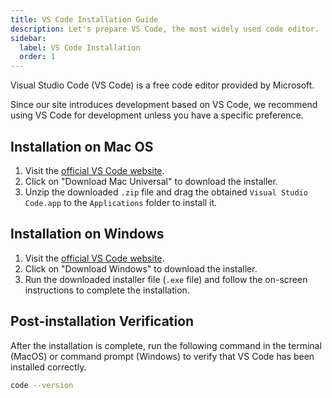 ```yaml
---
title: VS Code Installation Guide
description: Let's prepare VS Code, the most widely used code editor.
sidebar:
  label: VS Code Installation
  order: 1
---
```


Visual Studio Code (VS Code) is a free code editor provided by Microsoft.

Since our site introduces development based on VS Code, we recommend using VS Code for development unless you have a specific preference.

## Installation on Mac OS

1. Visit the [official VS Code website](https://code.visualstudio.com/).
2. Click on "Download Mac Universal" to download the installer.
3. Unzip the downloaded `.zip` file and drag the obtained `Visual Studio Code.app` to the `Applications` folder to install it.

## Installation on Windows

1. Visit the [official VS Code website](https://code.visualstudio.com/).
2. Click on "Download Windows" to download the installer.
3. Run the downloaded installer file (`.exe` file) and follow the on-screen instructions to complete the installation.

## Post-installation Verification

After the installation is complete, run the following command in the terminal (MacOS) or command prompt (Windows) to verify that VS Code has been installed correctly.

```bash
code --version
```